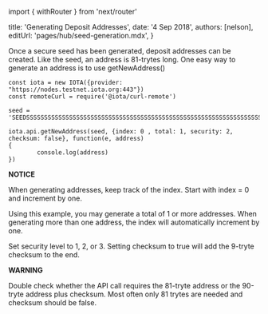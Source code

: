 ﻿import { withRouter } from 'next/router'


title: 'Generating Deposit Addresses',
date: '4 Sep 2018',
authors: [nelson],
editUrl: 'pages/hub/seed-generation.mdx',
}



Once a secure seed has been generated, deposit addresses can be created.  Like the seed, an address is 81-trytes long. One easy way to generate an address is to use getNewAddress()



    const iota = new IOTA({provider: "https://nodes.testnet.iota.org:443"})
    const remoteCurl = require('@iota/curl-remote')
     
    seed = 'SEEDSSSSSSSSSSSSSSSSSSSSSSSSSSSSSSSSSSSSSSSSSSSSSSSSSSSSSSSSSSSSSSSSSSSSSSSSSSSSS'
     
    iota.api.getNewAddress(seed, {index: 0 , total: 1, security: 2, checksum: false}, function(e, address)
    {
            console.log(address)
    })

 

**NOTICE**

When generating addresses, keep track of the index.  Start with index = 0 and increment by one.
 
Using this example, you may generate a total of 1 or more addresses.  When generating more than one address, the index will automatically increment by one.
 
Set security level to 1, 2, or 3.  Setting checksum to true will add the 9-tryte checksum to the end. 
 

**WARNING**

Double check whether the API call requires the 81-tryte address or the 90-tryte address plus checksum.  Most often only 81 trytes are needed and checksum should be false.
